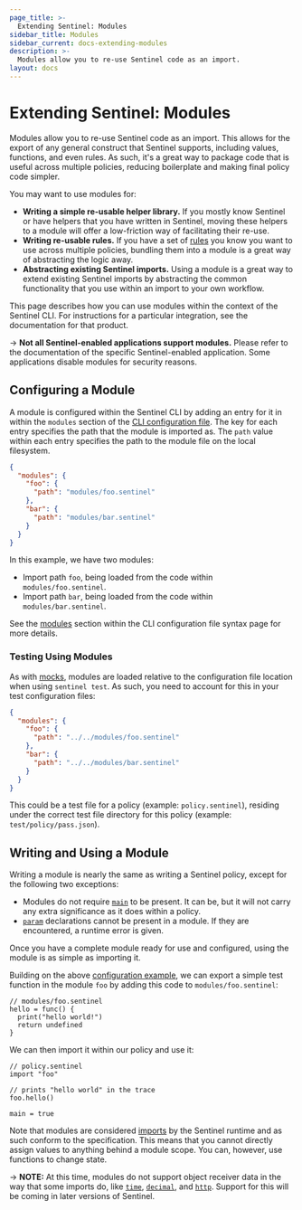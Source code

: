 ```yaml
---
page_title: >-
  Extending Sentinel: Modules
sidebar_title: Modules
sidebar_current: docs-extending-modules
description: >-
  Modules allow you to re-use Sentinel code as an import.
layout: docs
---
```


# Extending Sentinel: Modules

Modules allow you to re-use Sentinel code as an import. This allows for the
export of any general construct that Sentinel supports, including values,
functions, and even rules. As such, it's a great way to package code that is
useful across multiple policies, reducing boilerplate and making final policy
code simpler.

You may want to use modules for:

- **Writing a simple re-usable helper library.** If you mostly know Sentinel or
  have helpers that you have written in Sentinel, moving these helpers to a module
  will offer a low-friction way of facilitating their re-use.
- **Writing re-usable rules.** If you have a set of
  [rules](/sentinel/language/rules) you know you want to use across multiple
  policies, bundling them into a module is a great way of abstracting the logic
  away.
- **Abstracting existing Sentinel imports.** Using a module is a great way to
  extend existing Sentinel imports by abstracting the common functionality that
  you use within an import to your own workflow.

This page describes how you can use modules within the context of the Sentinel
CLI. For instructions for a particular integration, see the documentation for
that product.

-> **Not all Sentinel-enabled applications support modules.** Please refer
to the documentation of the specific Sentinel-enabled application. Some
applications disable modules for security reasons.

## Configuring a Module

A module is configured within the Sentinel CLI by adding an entry for it in
within the `modules` section of the [CLI configuration
file](/sentinel/commands/config). The key for each entry specifies the path that
the module is imported as. The `path` value within each entry specifies the path
to the module file on the local filesystem.

```json
{
  "modules": {
    "foo": {
      "path": "modules/foo.sentinel"
    },
    "bar": {
      "path": "modules/bar.sentinel"
    }
  }
}
```

In this example, we have two modules:

- Import path `foo`, being loaded from the code within `modules/foo.sentinel`.
- Import path `bar`, being loaded from the code within `modules/bar.sentinel`.

See the [modules](/sentinel/commands/config#modules) section within the CLI
configuration file syntax page for more details.

### Testing Using Modules

As with [mocks](/sentinel/commands/config#mocking-with-sentinel-code), modules
are loaded relative to the configuration file location when using `sentinel test`. As such, you need to account for this in your test configuration files:

```json
{
  "modules": {
    "foo": {
      "path": "../../modules/foo.sentinel"
    },
    "bar": {
      "path": "../../modules/bar.sentinel"
    }
  }
}
```

This could be a test file for a policy (example: `policy.sentinel`), residing
under the correct test file directory for this policy (example:
`test/policy/pass.json`).

## Writing and Using a Module

Writing a module is nearly the same as writing a Sentinel policy, except for the
following two exceptions:

- Modules do not require [`main`](/sentinel/writing/basic#the-simplest-policy)
  to be present. It can be, but it will not carry any extra significance as it
  does within a policy.
- [`param`](/sentinel/language/parameters) declarations cannot be present in a module. If they are encountered,
  a runtime error is given.

Once you have a complete module ready for use and configured, using the module
is as simple as importing it.

Building on the above [configuration example](#configuring-a-module), we can
export a simple test function in the module `foo` by adding this code to
`modules/foo.sentinel`:

```sentinel
// modules/foo.sentinel
hello = func() {
  print("hello world!")
  return undefined
}
```

We can then import it within our policy and use it:

```sentinel
// policy.sentinel
import "foo"

// prints "hello world" in the trace
foo.hello()

main = true
```

Note that modules are considered [imports](/sentinel/language/spec#imports) by
the Sentinel runtime and as such conform to the specification. This means that
you cannot directly assign values to anything behind a module scope. You can,
however, use functions to change state.

-> **NOTE:** At this time, modules do not support object receiver data in the
way that some imports do, like [`time`](/sentinel/imports/time),
[`decimal`](/sentinel/imports/decimal), and [`http`](/sentinel/imports/http).
Support for this will be coming in later versions of Sentinel.

